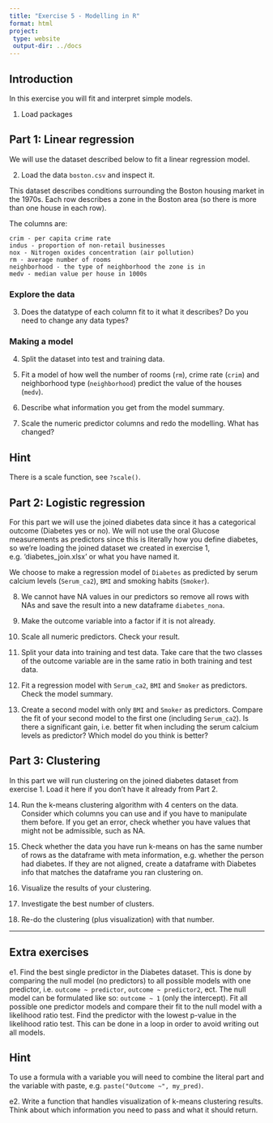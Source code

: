 ```yaml
---
title: "Exercise 5 - Modelling in R"
format: html
project:
 type: website
 output-dir: ../docs
---
```


## Introduction

In this exercise you will fit and interpret simple models.

1. Load packages

## Part 1: Linear regression

We will use the dataset described below to fit a linear regression model. 

2. Load the data `boston.csv` and inspect it.

This dataset describes conditions surrounding the Boston housing market in the 1970s. Each row describes a zone in the Boston area (so there is more than one house in each row).

The columns are:

    crim - per capita crime rate
    indus - proportion of non-retail businesses
    nox - Nitrogen oxides concentration (air pollution)
    rm - average number of rooms
    neighborhood - the type of neighborhood the zone is in
    medv - median value per house in 1000s


### Explore the data

3. Does the datatype of each column fit to it what it describes? Do you need to change any data types?


### Making a model

4. Split the dataset into test and training data.

5. Fit a model of how well the number of rooms (`rm`), crime rate (`crim`) and neighborhood type (`neighborhood`) predict the value of the houses (`medv`).

6. Describe what information you get from the model summary. 

7. Scale the numeric predictor columns and redo the modelling. What has changed?

::: {.callout-tip collapse="true"}
## Hint
There is a scale function, see `?scale()`.
:::

## Part 2: Logistic regression 

For this part we will use the joined diabetes data since it has a categorical outcome (Diabetes yes or no). We will not use the oral Glucose measurements as predictors since this is literally how you define diabetes, so we're loading the joined dataset we created in exercise 1, e.g. 'diabetes_join.xlsx' or what you have named it. 


We choose to make a regression model of `Diabetes` as predicted by serum calcium levels (`Serum_ca2`), `BMI` and smoking habits (`Smoker`).

8. We cannot have NA values in our predictors so remove all rows with NAs and save the result into a new dataframe `diabetes_nona`.


9. Make the outcome variable into a factor if it is not already.


10. Scale all numeric predictors. Check your result.


11. Split your data into training and test data. Take care that the two classes of the outcome variable are in the same ratio in both training and test data. 


12. Fit a regression model with `Serum_ca2`, `BMI` and `Smoker` as predictors. Check the model summary.


13. Create a second model with only `BMI` and `Smoker` as predictors. Compare the fit of your second model to the first one (including `Serum_ca2`). Is there a significant gain, i.e. better fit when including the serum calcium levels as predictor? Which model do you think is better?

## Part 3: Clustering

In this part we will run clustering on the joined diabetes dataset from exercise 1. Load it here if you don't have it already from Part 2. 


14. Run the k-means clustering algorithm with 4 centers on the data. Consider which columns you can use and if you have to manipulate them before. If you get an error, check whether you have values that might not be admissible, such as NA. 

15. Check whether the data you have run k-means on has the same number of rows as the dataframe with meta information, e.g. whether the person had diabetes. If they are not aligned, create a dataframe with Diabetes info that matches the dataframe you ran clustering on. 

16. Visualize the results of your clustering.  

17. Investigate the best number of clusters.

18. Re-do the clustering (plus visualization) with that number.


--------------------

## Extra exercises


e1. Find the best single predictor in the Diabetes dataset. This is done by comparing the null model (no predictors) to all possible models with one predictor, i.e. `outcome ~ predictor`, `outcome ~ predictor2`, ect. The null model can be formulated like so: `outcome ~ 1` (only the intercept). Fit all possible one predictor models and compare their fit to the null model with a likelihood ratio test. Find the predictor with the lowest p-value in the likelihood ratio test. This can be done in a loop in order to avoid writing out all models. 

::: {.callout-tip collapse="true"}
## Hint
To use a formula with a variable you will need to combine the literal part and the variable with paste, e.g. `paste("Outcome ~", my_pred)`.
:::

e2. Write a function that handles visualization of k-means clustering results. Think about which information you need to pass and what it should return.

